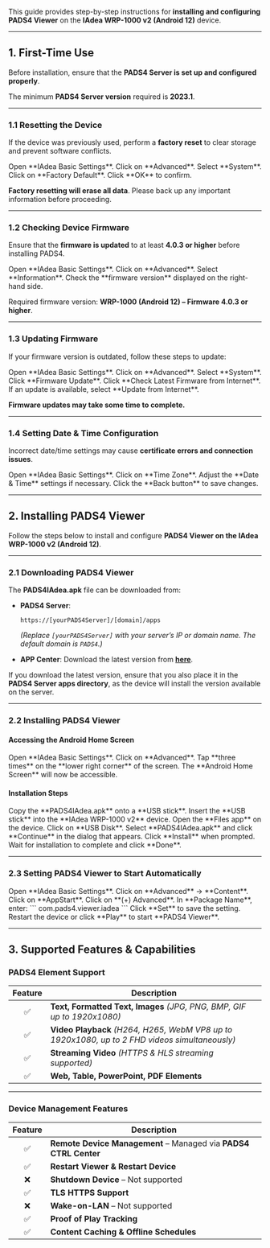 This guide provides step-by-step instructions for **installing and configuring PADS4 Viewer** on the **IAdea WRP-1000 v2 (Android 12)** device.  

---

## **1. First-Time Use**  

Before installation, ensure that the **PADS4 Server is set up and configured properly**.  

<Note> The minimum **PADS4 Server version** required is **2023.1**.</Note>  

---

### **1.1 Resetting the Device**  

If the device was previously used, perform a **factory reset** to clear storage and prevent software conflicts.  

<Steps>  
  <Step title="Step One">  
    Open **IAdea Basic Settings**.  
  </Step>  
  <Step title="Step Two">  
    Click on **Advanced**.  
  </Step>  
  <Step title="Step Three">  
    Select **System**.  
  </Step>  
  <Step title="Step Four">  
    Click on **Factory Default**.  
  </Step>  
  <Step title="Step Five">  
    Click **OK** to confirm.  
  </Step>  
</Steps>  

<Warning> **Factory resetting will erase all data**. Please back up any important information before proceeding.</Warning>  

---

### **1.2 Checking Device Firmware**  

Ensure that the **firmware is updated** to at least **4.0.3 or higher** before installing PADS4.  

<Steps>  
  <Step title="Step One">  
    Open **IAdea Basic Settings**.  
  </Step>  
  <Step title="Step Two">  
    Click on **Advanced**.  
  </Step>  
  <Step title="Step Three">  
    Select **Information**.  
  </Step>  
  <Step title="Step Four">  
    Check the **firmware version** displayed on the right-hand side.  
  </Step>  
</Steps>  

<Note> Required firmware version: **WRP-1000 (Android 12) – Firmware 4.0.3 or higher**.</Note>  

---

### **1.3 Updating Firmware**  

If your firmware version is outdated, follow these steps to update:  

<Steps>  
  <Step title="Step One">  
    Open **IAdea Basic Settings**.  
  </Step>  
  <Step title="Step Two">  
    Click on **Advanced**.  
  </Step>  
  <Step title="Step Three">  
    Select **System**.  
  </Step>  
  <Step title="Step Four">  
    Click **Firmware Update**.  
  </Step>  
  <Step title="Step Five">  
    Click **Check Latest Firmware from Internet**.  
  </Step>  
  <Step title="Step Six">  
    If an update is available, select **Update from Internet**.  
  </Step>  
</Steps>  

<Note> **Firmware updates may take some time to complete.**</Note>  

---

### **1.4 Setting Date & Time Configuration**  

Incorrect date/time settings may cause **certificate errors and connection issues**.  

<Steps>  
  <Step title="Step One">  
    Open **IAdea Basic Settings**.  
  </Step>  
  <Step title="Step Two">  
    Click on **Time Zone**.  
  </Step>  
  <Step title="Step Three">  
    Adjust the **Date & Time** settings if necessary.  
  </Step>  
  <Step title="Step Four">  
    Click the **Back button** to save changes.  
  </Step>  
</Steps>  

---

## **2. Installing PADS4 Viewer**  

Follow the steps below to install and configure **PADS4 Viewer on the IAdea WRP-1000 v2 (Android 12)**.  

---

### **2.1 Downloading PADS4 Viewer**  

The **PADS4IAdea.apk** file can be downloaded from:  

- **PADS4 Server**:  
  ```  
  https://[yourPADS4Server]/[domain]/apps  
  ```  
  *(Replace `[yourPADS4Server]` with your server’s IP or domain name. The default domain is `PADS4`.)*  

- **APP Center**: Download the latest version from **[here](#)**.  

<Warning> If you download the latest version, ensure that you also place it in the **PADS4 Server apps directory**, as the device will install the version available on the server.</Warning>  

---

### **2.2 Installing PADS4 Viewer**  

#### **Accessing the Android Home Screen**  

<Steps>  
  <Step title="Step One">  
    Open **IAdea Basic Settings**.  
  </Step>  
  <Step title="Step Two">  
    Click on **Advanced**.  
  </Step>  
  <Step title="Step Three">  
    Tap **three times** on the **lower right corner** of the screen.  
  </Step>  
  <Step title="Step Four">  
    The **Android Home Screen** will now be accessible.  
  </Step>  
</Steps>  

#### **Installation Steps**  

<Steps>  
  <Step title="Step One">  
    Copy the **PADS4IAdea.apk** onto a **USB stick**.  
  </Step>  
  <Step title="Step Two">  
    Insert the **USB stick** into the **IAdea WRP-1000 v2** device.  
  </Step>  
  <Step title="Step Three">  
    Open the **Files app** on the device.  
  </Step>  
  <Step title="Step Four">  
    Click on **USB Disk**.  
  </Step>  
  <Step title="Step Five">  
    Select **PADS4IAdea.apk** and click **Continue** in the dialog that appears.  
  </Step>  
  <Step title="Step Six">  
    Click **Install** when prompted.  
  </Step>  
  <Step title="Step Seven">  
    Wait for installation to complete and click **Done**.  
  </Step>  
</Steps>  

---

### **2.3 Setting PADS4 Viewer to Start Automatically**  

<Steps>  
  <Step title="Step One">  
    Open **IAdea Basic Settings**.  
  </Step>  
  <Step title="Step Two">  
    Click on **Advanced** → **Content**.  
  </Step>  
  <Step title="Step Three">  
    Click on **AppStart**.  
  </Step>  
  <Step title="Step Four">  
    Click on **(+) Advanced**.  
  </Step>  
  <Step title="Step Five">  
    In **Package Name**, enter:  
    ```  
    com.pads4.viewer.iadea  
    ```  
  </Step>  
  <Step title="Step Six">  
    Click **Set** to save the setting.  
  </Step>  
  <Step title="Step Seven">  
    Restart the device or click **Play** to start **PADS4 Viewer**.  
  </Step>  
</Steps>  

---

## **3. Supported Features & Capabilities**  

### **PADS4 Element Support**  

| Feature | Description |  
|:------:|------------|  
| ✅ | **Text, Formatted Text, Images** *(JPG, PNG, BMP, GIF up to 1920x1080)* |  
| ✅ | **Video Playback** *(H264, H265, WebM VP8 up to 1920x1080, up to 2 FHD videos simultaneously)* |  
| ✅ | **Streaming Video** *(HTTPS & HLS streaming supported)* |  
| ✅ | **Web, Table, PowerPoint, PDF Elements** |  

---

### **Device Management Features**  

| Feature | Description |  
|:------:|------------|  
| ✅ | **Remote Device Management** – Managed via **PADS4 CTRL Center** |  
| ✅ | **Restart Viewer & Restart Device** |  
| ❌ | **Shutdown Device** – Not supported |  
| ✅ | **TLS HTTPS Support** |  
| ❌ | **Wake-on-LAN** – Not supported |  
| ✅ | **Proof of Play Tracking** |  
| ✅ | **Content Caching & Offline Schedules** |  

